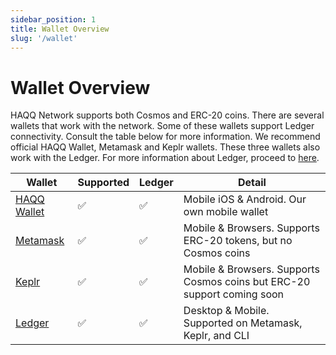 ```yaml
---
sidebar_position: 1
title: Wallet Overview
slug: '/wallet'
---
```


# Wallet Overview

HAQQ Network supports both Cosmos and ERC-20 coins. There are several wallets that work with the network. Some of these wallets support Ledger connectivity. Consult the table below for more information. We recommend official HAQQ Wallet, Metamask and Keplr wallets. These three wallets also work with the Ledger. For more information about Ledger, proceed to [here](./connect-your-wallet/ledger).

| Wallet                                     | Supported | Ledger | Detail                                                                  |
|--------------------------------------------|-----------|--------|-------------------------------------------------------------------------|
| [HAQQ Wallet](https://haqq.network/wallet) | ✅         | ✅      | Mobile iOS & Android. Our own mobile wallet                             |
| [Metamask](https://metamask.io/)           | ✅         | ✅      | Mobile & Browsers. Supports ERC-20 tokens, but no Cosmos coins          |
| [Keplr](https://www.keplr.app/)            | ✅         | ✅      | Mobile & Browsers. Supports Cosmos coins but ERC-20 support coming soon |
| [Ledger](https://www.ledger.com/)          | ✅         | ✅      | Desktop & Mobile. Supported on Metamask, Keplr, and CLI                 |